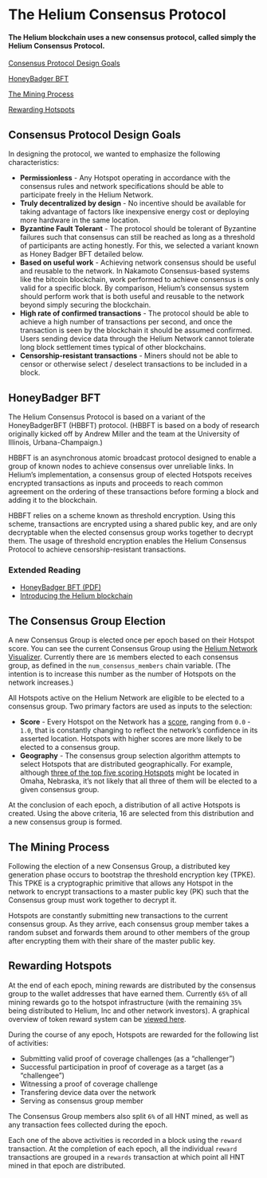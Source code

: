 # The Helium Consensus Protocol

#### The Helium blockchain uses a new consensus protocol, called simply the Helium Consensus Protocol. 

[Consensus Protocol Design Goals](#consensus-protocol-design-goals)

[HoneyBadger BFT](#honeybadger-bft)

[The Mining Process](#the-mining-process)

[Rewarding Hotspots](#rewarding-hotspots)


## Consensus Protocol Design Goals 
[consensus-protocol-design-goals]: #consensus-protocol-design-goals

In designing the protocol, we wanted to emphasize the following characteristics:
* **Permissionless** - Any Hotspot operating in accordance with the consensus rules and network specifications should be able to participate freely in the Helium Network. 
* **Truly decentralized by design** - No incentive should be available for taking advantage of factors like inexpensive energy cost or deploying more hardware in the same location. 
* **Byzantine Fault Tolerant** - The protocol should be tolerant of Byzantine failures such that consensus can still be reached as long as a threshold of participants are acting honestly. For this, we selected a variant known as Honey Badger BFT detailed below. 
* **Based on useful work** - Achieving network consensus should be useful and reusable to the network. In Nakamoto Consensus-based systems like the bitcoin blockchain, work performed to achieve consensus is only valid for a specific block. By comparison, Helium’s consensus system should perform work that is both useful and reusable to the network beyond simply securing the blockchain. 
* **High rate of confirmed transactions** - The protocol should be able to achieve a high number of transactions per second, and once the transaction is seen by the blockchain it should be assumed confirmed. Users sending device data through the Helium Network cannot tolerate long block settlement times typical of other blockchains. 
* **Censorship-resistant transactions** - Miners should not be able to censor or otherwise select / deselect transactions to be included in a block. 

## HoneyBadger BFT
[honeybadger-bft]: #honeybadger-bft

The Helium Consensus Protocol is based on a variant of the HoneyBadgerBFT (HBBFT) protocol. (HBBFT is based on a body of research originally kicked off by Andrew Miller and the team at the University of Illinois, Urbana-Champaign.) 

HBBFT is an asynchronous atomic broadcast protocol designed to enable a group of known nodes to achieve consensus over unreliable links. In Helium’s implementation, a consensus group of elected Hotspots receives encrypted transactions as inputs and proceeds to reach common agreement on the ordering of these transactions before forming a block and adding it to the blockchain. 

HBBFT relies on a scheme known as threshold encryption. Using this scheme, transactions are encrypted using a shared public key, and are only decryptable when the elected consensus group works together to decrypt them. The usage of threshold encryption enables the Helium Consensus Protocol to achieve censorship-resistant transactions.

### Extended Reading 
* [HoneyBadger BFT (PDF)](https://eprint.iacr.org/2016/199.pdf)
* [Introducing the Helium blockchain](https://blog.helium.com/introducing-the-helium-blockchain-dc2f8997083c)

## The Consensus Group Election
A new Consensus Group is elected once per epoch based on their Hotspot score. You can see the current Consensus Group using the [Helium Network Visualizer](https://network.helium.com/consensus). Currently there are `16` members elected to each consensus group, as defined in the ```num_consensus_members``` chain variable. (The intention is to increase this number as the number of Hotspots on the network increases.)  

All Hotspots active on the Helium Network are eligible to be elected to a consensus group. Two primary factors are used as inputs to the selection:

* **Score** - Every Hotspot on the Network has a [score](/blockchain/proof-of-coverage#hotspot-scoring), ranging from `0.0` - `1.0`, that is constantly changing to reflect the network’s confidence in its asserted location. Hotspots with higher scores are more likely to be elected to a consensus group. 
* **Geography** - The consensus group selection algorithm attempts to select Hotspots that are distributed geographically. For example, although [three of the top five scoring Hotspots](http://dashboard.helium.com/d/SV1719FWz/hotspots?orgId=1) might be located in Omaha, Nebraska, it’s not likely that all three of them will be elected to a given consensus group. 

At the conclusion of each epoch, a distribution of all active Hotspots is created. Using the above criteria, 16 are selected from this distribution and a new consensus group is formed. 


## The Mining Process 
[the-mining-process]: #the-mining-process


Following the election of a new Consensus Group, a distributed key generation phase occurs to bootstrap the threshold encryption key (TPKE). This TPKE is a cryptographic primitive that allows any Hotspot in the network to encrypt transactions to a master public key (PK) such that the Consensus group must work together to decrypt it.

Hotspots are constantly submitting new transactions to the current consensus group. As they arrive, each consensus group member takes a random subset and forwards them around to other members of the group after encrypting them with their share of the master public key. 
 
 
## Rewarding Hotspots 
[rewarding-hotspots]: (#rewarding-hotspots)

At the end of each epoch, mining rewards are distributed by the consensus group to the wallet addresses that have earned them. Currently `65%` of all mining rewards go to the hotspot infrastructure (with the remaining `35%` being distributed to Helium, Inc and other network investors). A graphical overview of token reward system can be [viewed here](https://www.helium.com/tokens).
 
During the course of any epoch, Hotspots are rewarded for the following list of activities:

* Submitting valid proof of coverage challenges (as a “challenger”)
* Successful participation in proof of coverage as a target (as a “challengee”) 
* Witnessing a proof of coverage challenge
* Transfering device data over the network 
* Serving as consensus group member

The Consensus Group members also split `6%` of all HNT mined, as well as any transaction fees collected during the epoch. 

Each one of the above activities is recorded in a block using the `reward` transaction. At the completion of each epoch, all the individual `reward` transactions are grouped in a `rewards` transaction at which point all HNT mined in that epoch are distributed. 
